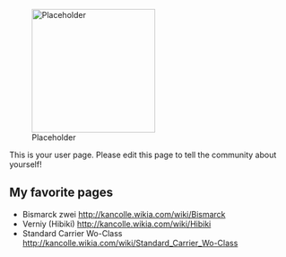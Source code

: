 [[File:Placeholder|thumb|220px]]

This is your user page. Please edit this page to tell the community about yourself!

==My favorite pages==

* Bismarck zwei [[http://kancolle.wikia.com/wiki/Bismarck]]
* Verniy (Hibiki) [[http://kancolle.wikia.com/wiki/Hibiki]]
* Standard Carrier Wo-Class [[http://kancolle.wikia.com/wiki/Standard_Carrier_Wo-Class]]